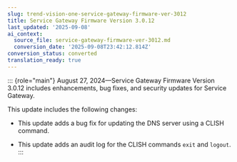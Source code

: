 ```yaml
---
slug: trend-vision-one-service-gateway-firmware-ver-3012
title: Service Gateway Firmware Version 3.0.12
last_updated: '2025-09-08'
ai_context:
  source_file: service-gateway-firmware-ver-3012.md
  conversion_date: '2025-09-08T23:42:12.814Z'
conversion_status: converted
translation_ready: true
---
```


::: {role="main"}
August 27, 2024—Service Gateway Firmware Version 3.0.12 includes enhancements, bug fixes, and security updates for Service Gateway.

This update includes the following changes:

- This update adds a bug fix for updating the DNS server using a CLISH command.

- This update adds an audit log for the CLISH commands `exit` and `logout`.
:::
